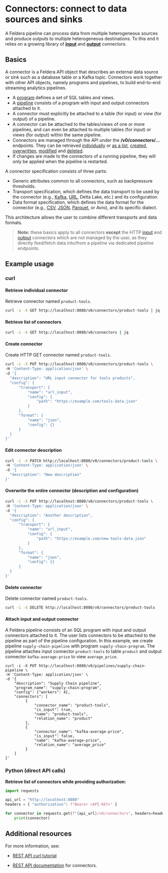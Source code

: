 # Connectors: connect to data sources and sinks

A Feldera pipeline can process data from multiple heterogeneous sources and
produce outputs to multiple heterogeneous destinations. To this end it relies
on a growing library of **[input](sources)** and **[output](sinks)** connectors.

## Basics

A connector is a Feldera API object that describes an external data source or sink such as a database
table or a Kafka topic. Connectors work together with other API objects, namely programs and pipelines,
to build end-to-end streaming analytics pipelines.

* A [program](/docs#programs) defines a set of SQL tables and views.
* A [pipeline](/docs#pipelines) consists of a program with input and output connectors attached to it.
* A connector must explicitly be attached to a table (for input)
  or view (for output) of a pipeline.
* A connector can be attached to the tables/views of one or more pipelines,
  and can even be attached to multiple tables (for input) or views (for output)
  within the same pipeline.
* Connectors are managed through the API under the **/v0/connectors/...** endpoints.
  They can be retrieved
  [individually](https://www.feldera.com/api/fetch-a-connector-by-name) or
  [as a list](https://www.feldera.com/api/fetch-connectors-optionally-filtered-by-name-or-id),
  [created](https://www.feldera.com/api/create-a-new-connector),
  [overwritten](https://www.feldera.com/api/create-or-replace-a-connector),
  [modified](https://www.feldera.com/api/update-the-name-description-and-or-configuration-of-a-connector) and
  [deleted](https://www.feldera.com/api/delete-an-existing-connector).
* If changes are made to the connectors of a running pipeline, they will only be
  applied when the pipeline is restarted.

A connector specification consists of three parts:

* Generic attributes common to all connectors, such as backpressure thresholds.
* Transport specification, which defines the data transport to be used by the connector
  (e.g.,
  [Kafka](/docs/connectors/sources/kafka), 
  [URL](/docs/connectors/sources/http-get), 
  Delta Lake, etc.) and its configuration.
* Data format specification, which defines the data format for the connector
  (e.g., 
  [CSV](/docs/api/csv),
  [JSON](/docs/api/json), 
  [Parquet](/docs/api/parquet), or 
  Avro), and its specific dialect.

This architecture allows the user to combine different transports and data formats.

> **Note:** these basics apply to all connectors **except** the
  HTTP [input](/docs/connectors/sources/http) and [output](/docs/connectors/sinks/http) connectors
  which are not managed by the user, as they directly feed/fetch data into/from a pipeline via
  dedicated pipeline endpoints.

## Example usage

### curl

#### Retrieve individual connector

Retrieve connector named `product-tools`.

```bash
curl -s -X GET http://localhost:8080/v0/connectors/product-tools | jq
```

#### Retrieve list of connectors
```bash
curl -s -X GET http://localhost:8080/v0/connectors | jq
```

#### Create connector

Create HTTP GET connector named `product-tools`.

```bash
curl -i -X PUT http://localhost:8080/v0/connectors/product-tools \
-H 'Content-Type: application/json' \
-d '{
  "description": "URL input connector for tools products",
  "config": {
      "transport": {
          "name": "url_input",
          "config": {
              "path": "https://example.com/tools-data.json"
          }
      },
      "format": {
          "name": "json",
          "config": {}
      }
  }
}'
```

#### Edit connector description
```bash
curl -i -X PATCH http://localhost:8080/v0/connectors/product-tools \
-H 'Content-Type: application/json' \
-d '{
  "description": "New description"
}'
```

#### Overwrite the entire connector (description and configuration)
```bash
curl -i -X PUT http://localhost:8080/v0/connectors/product-tools \
-H 'Content-Type: application/json' \
-d '{
  "description": "Another description",
  "config": {
      "transport": {
          "name": "url_input",
          "config": {
              "path": "https://example.com/new-tools-data.json"
          }
      },
      "format": {
          "name": "json",
          "config": {}
      }
  }
}'
```

#### Delete connector

Delete connector named `product-tools`.

```bash
curl -i -X DELETE http://localhost:8080/v0/connectors/product-tools
```

#### Attach input and output connector

A Feldera pipeline consists of an SQL program with input and output connectors attached to it.
The user lists connectors to be attached to the pipeline as part of the pipeline configuration.
In this example, we create pipeline `supply-chain-pipeline` with program `supply-chain-program`.
The pipeline attaches input connector `product-tools` to table `product`
and output connector `kafka-average-price` to view `average_price`.

```
curl -i -X PUT http://localhost:8080/v0/pipelines/supply-chain-pipeline \
-H 'Content-Type: application/json' \
-d '{
    "description": "Supply Chain pipeline",
    "program_name": "supply-chain-program",
    "config": {"workers": 4},
    "connectors": [
         {
             "connector_name": "product-tools",
             "is_input": true,
             "name": "product-tools",
             "relation_name": "product"
         },
         {
             "connector_name": "kafka-average-price",
             "is_input": false,
             "name": "kafka-average-price",
             "relation_name": "average_price"
         }
    ]
}'
```

### Python (direct API calls)

**Retrieve list of connectors while providing authorization:**
```python
import requests

api_url = "http://localhost:8080"
headers = { "authorization": f"Bearer <API-KEY>" }

for connector in requests.get(f"{api_url}/v0/connectors", headers=headers).json():
    print(connector)
```

## Additional resources

For more information, see:

* [REST API curl tutorial](/docs/tutorials/rest_api)

* [REST API documentation](https://www.feldera.com/api/create-a-new-connector) for connectors.
